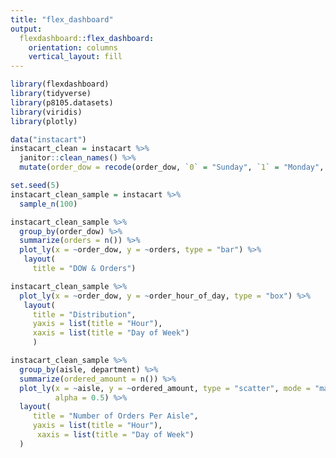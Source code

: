 ```yaml
---
title: "flex_dashboard"
output: 
  flexdashboard::flex_dashboard:
    orientation: columns
    vertical_layout: fill
---
```


```r
library(flexdashboard)
library(tidyverse)
library(p8105.datasets)
library(viridis)
library(plotly)
```


```r
data("instacart")
instacart_clean = instacart %>% 
  janitor::clean_names() %>% 
  mutate(order_dow = recode(order_dow, `0` = "Sunday", `1` = "Monday", `2` = "Tuesday", `3` = "Wednesday", `4` = "Thursday", `5` = "Friday", `6` = "Saturday"))

```


```r
set.seed(5)
instacart_clean_sample = instacart %>% 
  sample_n(100)
```

```r
instacart_clean_sample %>%
  group_by(order_dow) %>%
  summarize(orders = n()) %>%
  plot_ly(x = ~order_dow, y = ~orders, type = "bar") %>% 
   layout(
     title = "DOW & Orders")
```

```r
instacart_clean_sample %>%
  plot_ly(x = ~order_dow, y = ~order_hour_of_day, type = "box") %>% 
   layout(
     title = "Distribution", 
     yaxis = list(title = "Hour"), 
     xaxis = list(title = "Day of Week")
     )
```

```r

instacart_clean_sample %>% 
  group_by(aisle, department) %>% 
  summarize(ordered_amount = n()) %>% 
  plot_ly(x = ~aisle, y = ~ordered_amount, type = "scatter", mode = "markers",
          alpha = 0.5) %>% 
  layout(
     title = "Number of Orders Per Aisle", 
     yaxis = list(title = "Hour"), 
      xaxis = list(title = "Day of Week")
  )
```
